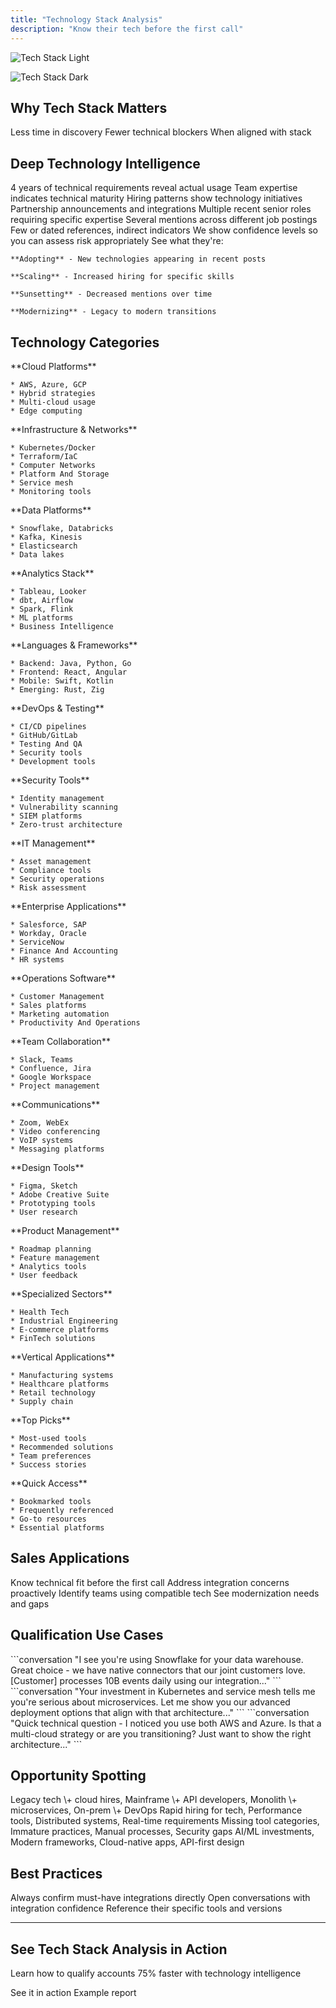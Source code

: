 ```yaml
---
title: "Technology Stack Analysis"
description: "Know their tech before the first call"
---
```


<Frame>
  <img
    className="block dark:hidden"
    src="/images/tech-stack-light.svg"
    alt="Tech Stack Light"
  />

  <img
    className="hidden dark:block"
    src="/images/tech-stack-dark.svg"
    alt="Tech Stack Dark"
  />
</Frame>

## Why Tech Stack Matters

<CardGroup cols={3}>
  <Card title="75% Faster Qualification" icon="gauge">
    Less time in discovery
  </Card>
  <Card title="60% Fewer Integration Objections" icon="shield">
    Fewer technical blockers
  </Card>
  <Card title="45% Higher Technical Win Rate" icon="trophy">
    When aligned with stack
  </Card>
</CardGroup>

## Deep Technology Intelligence

<Tabs>
  <Tab title="🔍 What We Analyze">
    <CardGroup cols={2}>
      <Card title="Job Postings" icon="briefcase">
        4 years of technical requirements reveal actual usage
      </Card>
      <Card title="Skills Data" icon="graduation-cap">
        Team expertise indicates technical maturity
      </Card>
      <Card title="Project Signals" icon="diagram-project">
        Hiring patterns show technology initiatives
      </Card>
      <Card title="Vendor Mentions" icon="handshake">
        Partnership announcements and integrations
      </Card>
    </CardGroup>
  </Tab>
  <Tab title="📊 Confidence Scoring">
    <Steps>
      <Step title="High Confidence (90%+)">
        Multiple recent senior roles requiring specific expertise
      </Step>
      <Step title="Medium (60-89%)">
        Several mentions across different job postings
      </Step>
      <Step title="Low (<60%)">
        Few or dated references, indirect indicators
      </Step>
    </Steps>
    <Info>
      We show confidence levels so you can assess risk appropriately
    </Info>
  </Tab>
  <Tab title="📈 Trend Analysis">
    See what they're:

    **Adopting** - New technologies appearing in recent posts

    **Scaling** - Increased hiring for specific skills

    **Sunsetting** - Decreased mentions over time

    **Modernizing** - Legacy to modern transitions
  </Tab>
</Tabs>

## Technology Categories

<AccordionGroup>
  <Accordion title="☁️ Cloud & Infrastructure" icon="cloud">
    <Grid cols={2}>
  <div>
    **Cloud Platforms**

    * AWS, Azure, GCP
    * Hybrid strategies
    * Multi-cloud usage
    * Edge computing
  </div>

  <div>
    **Infrastructure & Networks**

    * Kubernetes/Docker
    * Terraform/IaC
    * Computer Networks
    * Platform And Storage
    * Service mesh
    * Monitoring tools
  </div>
</Grid>
  </Accordion>
  <Accordion title="📊 Data, BI & Analytics" icon="database">
    <Grid cols={2}>
  <div>
    **Data Platforms**

    * Snowflake, Databricks
    * Kafka, Kinesis
    * Elasticsearch
    * Data lakes
  </div>

  <div>
    **Analytics Stack**

    * Tableau, Looker
    * dbt, Airflow
    * Spark, Flink
    * ML platforms
    * Business Intelligence
  </div>
</Grid>
  </Accordion>
  <Accordion title="🔧 Development & Programming" icon="code">
    <Grid cols={2}>
  <div>
    **Languages & Frameworks**

    * Backend: Java, Python, Go
    * Frontend: React, Angular
    * Mobile: Swift, Kotlin
    * Emerging: Rust, Zig
  </div>

  <div>
    **DevOps & Testing**

    * CI/CD pipelines
    * GitHub/GitLab
    * Testing And QA
    * Security tools
    * Development tools
  </div>
</Grid>
  </Accordion>
  <Accordion title="🔒 IT Security & Management" icon="shield">
    <Grid cols={2}>
  <div>
    **Security Tools**

    * Identity management
    * Vulnerability scanning
    * SIEM platforms
    * Zero-trust architecture
  </div>

  <div>
    **IT Management**

    * Asset management
    * Compliance tools
    * Security operations
    * Risk assessment
  </div>
</Grid>
  </Accordion>
  <Accordion title="💼 Business Systems" icon="briefcase">
    <Grid cols={2}>
  <div>
    **Enterprise Applications**

    * Salesforce, SAP
    * Workday, Oracle
    * ServiceNow
    * Finance And Accounting
    * HR systems
  </div>

  <div>
    **Operations Software**

    * Customer Management
    * Sales platforms
    * Marketing automation
    * Productivity And Operations
  </div>
</Grid>
  </Accordion>
  <Accordion title="💬 Collaboration & Communications" icon="users">
    <Grid cols={2}>
  <div>
    **Team Collaboration**

    * Slack, Teams
    * Confluence, Jira
    * Google Workspace
    * Project management
  </div>

  <div>
    **Communications**

    * Zoom, WebEx
    * Video conferencing
    * VoIP systems
    * Messaging platforms
  </div>
</Grid>
  </Accordion>
  <Accordion title="🎨 Product & Design" icon="palette">
    <Grid cols={2}>
  <div>
    **Design Tools**

    * Figma, Sketch
    * Adobe Creative Suite
    * Prototyping tools
    * User research
  </div>

  <div>
    **Product Management**

    * Roadmap planning
    * Feature management
    * Analytics tools
    * User feedback
  </div>
</Grid>
  </Accordion>
  <Accordion title="🏭 Industry-Specific Solutions" icon="industry">
    <Grid cols={2}>
  <div>
    **Specialized Sectors**

    * Health Tech
    * Industrial Engineering
    * E-commerce platforms
    * FinTech solutions
  </div>

  <div>
    **Vertical Applications**

    * Manufacturing systems
    * Healthcare platforms
    * Retail technology
    * Supply chain
  </div>
</Grid>
  </Accordion>
  <Accordion title="⭐ Favourites" icon="star">
    <Grid cols={2}>
  <div>
    **Top Picks**

    * Most-used tools
    * Recommended solutions
    * Team preferences
    * Success stories
  </div>

  <div>
    **Quick Access**

    * Bookmarked tools
    * Frequently referenced
    * Go-to resources
    * Essential platforms
  </div>
</Grid>
  </Accordion>
</AccordionGroup>

## Sales Applications

<CardGroup cols={2}>
  <Card title="Qualify Faster" icon="gauge">
    Know technical fit before the first call
  </Card>
  <Card title="Handle Objections" icon="shield">
    Address integration concerns proactively
  </Card>
  <Card title="Find Champions" icon="star">
    Identify teams using compatible tech
  </Card>
  <Card title="Spot Opportunities" icon="lightbulb">
    See modernization needs and gaps
  </Card>
</CardGroup>

## Qualification Use Cases

<Tabs>
  <Tab title="Integration Fit">
    ```conversation
    "I see you're using Snowflake for your data warehouse. 
    Great choice - we have native connectors that our joint 
    customers love. [Customer] processes 10B events daily 
    using our integration..."
    ```
  </Tab>
  <Tab title="Technical Maturity">
    ```conversation
    "Your investment in Kubernetes and service mesh tells me 
    you're serious about microservices. Let me show you our 
    advanced deployment options that align with that architecture..."
    ```
  </Tab>
  <Tab title="Stack Validation">
    ```conversation
    "Quick technical question - I noticed you use both AWS 
    and Azure. Is that a multi-cloud strategy or are you 
    transitioning? Just want to show the right architecture..."
    ```
  </Tab>
</Tabs>

## Opportunity Spotting

<CardGroup cols={2}>
  <Card title="Modernization Signals" icon="arrow-up">
    Legacy tech \+ cloud hires, Mainframe \+ API developers, Monolith \+ microservices, On-prem \+ DevOps
  </Card>
  <Card title="Scaling Indicators" icon="chart-line">
    Rapid hiring for tech, Performance tools, Distributed systems, Real-time requirements
  </Card>
  <Card title="Gap Analysis" icon="magnifying-glass">
    Missing tool categories, Immature practices, Manual processes, Security gaps
  </Card>
  <Card title="Innovation Readiness" icon="rocket">
    AI/ML investments, Modern frameworks, Cloud-native apps, API-first design
  </Card>
</CardGroup>

## Best Practices

<CardGroup cols={3}>
  <Card title="Verify Critical Info" icon="check-circle">
    Always confirm must-have integrations directly
  </Card>
  <Card title="Lead with Compatibility" icon="plug">
    Open conversations with integration confidence
  </Card>
  <Card title="Use Their Language" icon="message">
    Reference their specific tools and versions
  </Card>
</CardGroup>

---

## See Tech Stack Analysis in Action

Learn how to qualify accounts 75% faster with technology intelligence

<CardGroup cols={2}>
  <Card title="Get Demo" icon="play" href="/demo">
    See it in action
  </Card>
  <Card title="View Sample" icon="file-text" href="/sample-report">
    Example report
  </Card>
</CardGroup>